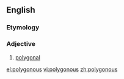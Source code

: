 ==English==

===Etymology===
{{af|en|polygon|-ous}}

===Adjective===
{{en-adj|-}}

# [[polygonal]]

[[el:polygonous]]
[[vi:polygonous]]
[[zh:polygonous]]